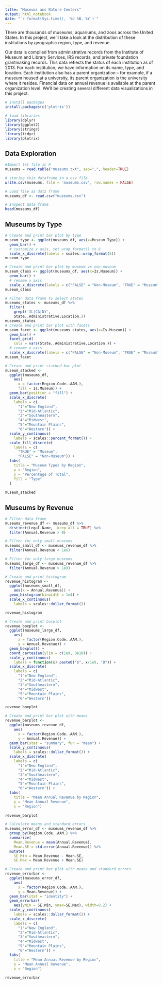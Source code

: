 ```yaml
---
title: "Museums and Nature Centers"
output: html_notebook
date: "`r format(Sys.time(), '%d %B, %Y')`"
---
```


There are thousands of museums, aquariums, and zoos across the United States. In this project, we’ll take a look at the distribution of these institutions by geographic region, type, and revenue.

Our data is compiled from administrative records from the Institute of Museum and Library Services, IRS records, and private foundation grantmaking records. This data reflects the status of each institution as of 2013. For each institution, we have information on its name, type, and location. Each institution also has a parent organization – for example, if a museum housed at a university, its parent organization is the university where it resides. Financial data on annual revenue is available at the parent organization level. We’ll be creating several different data visualizations in this project. 


```r
# install packages
install.packages(c('plotrix'))

# load libraries
library(dplyr)
library(ggplot2)
library(stringr)
library(tidyr)
library(plotrix)

```

## Data Exploration

```r
#Import txt file in R
museums = read.table("museums.txt", sep=",", header=TRUE)

# storing this dataframe in a csv file
write.csv(museums, file = 'museums.csv', row.names = FALSE)
```



```r
# Load file as data frame
museums_df <- read.csv("museums.csv")
```


```r
# Inspect data frame
head(museums_df)
```

## Museums by Type

```r
# Create and print bar plot by type
museum_type <- ggplot(museums_df, aes(x=Museum.Type)) +
  geom_bar() + 
  # customize x axis, set wrap_format() to 8
  scale_x_discrete(labels = scales::wrap_format(8)) 
museum_type
```

```r
# Create and print bar plot by museum vs non-museum
museum_class <- ggplot(museums_df, aes(x=Is.Museum)) +
  geom_bar() +
  # rename x axis
  scale_x_discrete(labels = c("FALSE" = "Non-Museum", "TRUE" = "Museum"))
museum_class
```

```r
# Filter data frame to select states
museums_states <- museums_df %>%
  filter(
    grepl('IL|CA|NY', 
    State..Administrative.Location.))
museums_states
# Create and print bar plot with facets
museum_facet <- ggplot(museums_states, aes(x=Is.Museum)) +
  geom_bar() +
  facet_grid(
    cols = vars(State..Administrative.Location.)) +
  # rename x axis
  scale_x_discrete(labels = c("FALSE" = "Non-Museum", "TRUE" = "Museum"))
museum_facet
```

```r
# Create and print stacked bar plot
museum_stacked <- 
  ggplot(museums_df, 
    aes(
      x = factor(Region.Code..AAM.), 
      fill = Is.Museum)) + 
  geom_bar(position = "fill") + 
  scale_x_discrete(
    labels = c(
      "1"="New England",
      "2"="Mid-Atlantic", 
      "3"="Southeastern",
      "4"="Midwest", 
      "5"="Mountain Plains", 
      "6"="Western")) + 
  scale_y_continuous(
    labels = scales::percent_format()) +
  scale_fill_discrete(
    labels = c(
      "TRUE" = "Museum", 
      "FALSE" = "Non-Museum")) + 
  labs(
    title = "Museum Types by Region",
    x = "Region",
    y = "Percentage of Total",
    fill = "Type"
  )
  
museum_stacked
```

## Museums by Revenue

```r
# Filter data frame
museums_revenue_df <- museums_df %>%
  distinct(Legal.Name, .keep_all = TRUE) %>%
  filter(Annual.Revenue > 0)

# Filter for only small museums
museums_small_df <- museums_revenue_df %>%
  filter(Annual.Revenue < 1e6)

# Filter for only large museums
museums_large_df <- museums_revenue_df %>%
  filter(Annual.Revenue > 1e9)
```

```r
# Create and print histogram
revenue_histogram <- 
  ggplot(museums_small_df, 
    aes(x = Annual.Revenue)) + 
  geom_histogram(binwidth = 1e4) +
  scale_x_continuous(
    labels = scales::dollar_format())

revenue_histogram
```

```r
# Create and print boxplot
revenue_boxplot <- 
  ggplot(museums_large_df, 
    aes(
      x = factor(Region.Code..AAM.), 
      y = Annual.Revenue)) + 
  geom_boxplot() + 
  coord_cartesian(ylim = c(1e9, 3e10)) +
  scale_y_continuous(
    labels = function(x) paste0("$", x/1e9, "B")) +
  scale_x_discrete(
    labels = c(
      "1"="New England",
      "2"="Mid-Atlantic", 
      "3"="Southeastern",
      "4"="Midwest", 
      "5"="Mountain Plains", 
      "6"="Western"))

revenue_boxplot
```

```r
# Create and print bar plot with means
revenue_barplot <- 
  ggplot(museums_revenue_df, 
    aes(
      x = factor(Region.Code..AAM.), 
      y = Annual.Revenue)) + 
  geom_bar(stat = "summary", fun = "mean") + 
  scale_y_continuous(
    labels = scales::dollar_format()) + 
  scale_x_discrete(
    labels = c(
      "1"="New England",
      "2"="Mid-Atlantic", 
      "3"="Southeastern",
      "4"="Midwest", 
      "5"="Mountain Plains", 
      "6"="Western")) +
  labs(
    title = "Mean Annual Revenue by Region", 
    y = "Mean Annual Revenue", 
    x = "Region")
  
revenue_barplot
```

```r
# Calculate means and standard errors
museums_error_df <- museums_revenue_df %>%
  group_by(Region.Code..AAM.) %>%
  summarize(
    Mean.Revenue = mean(Annual.Revenue), 
    Mean.SE = std.error(Annual.Revenue)) %>%
  mutate(
    SE.Min = Mean.Revenue - Mean.SE, 
    SE.Max = Mean.Revenue + Mean.SE)

# Create and print bar plot with means and standard errors
revenue_errorbar <- 
  ggplot(museums_error_df, 
    aes(
      x = factor(Region.Code..AAM.), 
      y = Mean.Revenue)) + 
  geom_bar(stat = "identity") +
  geom_errorbar(
    aes(ymin = SE.Min, ymax=SE.Max), width=0.2) +
  scale_y_continuous(
    labels = scales::dollar_format()) + 
  scale_x_discrete(
    labels = c(
      "1"="New England",
      "2"="Mid-Atlantic", 
      "3"="Southeastern",
      "4"="Midwest", 
      "5"="Mountain Plains", 
      "6"="Western")) +
  labs(
    title = "Mean Annual Revenue by Region", 
    y = "Mean Annual Revenue", 
    x = "Region")
  
revenue_errorbar
```
